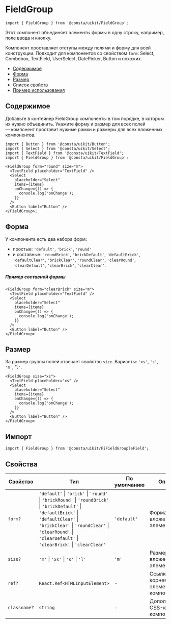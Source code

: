 
<!--info
description: Группа полей. Объединяет одно или несколько полей ввода и кнопки.
-->

# FieldGroup

```tsx
import { FieldGroup } from '@consta/uikit/FieldGroup';
```

Этот компонент объединяет элементы формы в одну строку, например, поле ввода и кнопку.

Компонент проставляет отступы между полями и форму для всей конструкции. Подходит для компонентов со свойством `form`: Select, Combobox, TextField, UserSelect, DatePicker, Button и похожих.

<FieldGroupExample />

- [Содержимое](#содержимое)
- [Форма](#форма)
- [Размер](#размер)
- [Список свойств](#свойства)
- [Пример использования](#пример)

## Содержимое

Добавьте в контейнер FieldGroup компоненты в том порядке, в котором их нужно
объединить. Укажите форму и размер для всех полей — компонент проставит нужные
рамки и размеры для всех вложенных компонентов.

```tsx
import { Button } from '@consta/uikit/Button';
import { Select } from '@consta/uikit/Select';
import { TextField } from '@consta/uikit/TextField';
import { FieldGroup } from '@consta/uikit/FieldGroup';

<FieldGroup form="round" size="m">
  <TextField placeholder="TextField" />
  <Select
    placeholder="Select"
    items={items}
    onChange={() => {
      console.log('onChange');
    }}
  />
  <Button label="Button" />
</FieldGroup>;
```

<FieldGroupExample />

## Форма

У компонента есть два набора форм:

- простые: `'default'`, `'brick'`, `'round'`
- и составные: `'roundBrick'`, `'brickDefault'`, `'defaultBrick'`, `'defaultClear'`, `'brickClear'`, `'roundClear'`, `'clearRound'`, `'clearDefault'`, `'clearBrick'`, `'clearClear'`.

##### Пример составной формы

```tsx
<FieldGroup form="clearBrick" size="m">
  <TextField placeholder="TextField" />
  <Select
    placeholder="Select"
    items={items}
    onChange={() => {
      console.log('onChange');
    }}
  />
  <Button label="Button" />
</FieldGroup>
```

<FieldGroupExampleForm />

## Размер

За размер группы полей отвечает свойство `size`. Варианты: `'xs'`, `'s'`, `'m'`, '`l'`.

```tsx
<FieldGroup size="xs">
  <TextField placeholder="xs" />
  <Select
    placeholder="Select"
    items={items}
    onChange={() => {
      console.log('onChange');
    }}
  />
  <Button label="Button" />
</FieldGroup>
```

<FieldGroupExampleSize />

## Импорт

```tsx
import { FieldGroup } from '@consta/uikit/FiFieldGroupleField';
```

## Свойства

| Свойство     | Тип                                                                                                                                                                                                                                                                                                     | По умолчанию | Описание                                  |
| ------------ | ------------------------------------------------------------------------------------------------------------------------------------------------------------------------------------------------------------------------------------------------------------------------------------------------------- | ------------ | ----------------------------------------- |
| `form?`      | `'default'` &#124; `'brick'` &#124; `'round'` &#124; `'brickRound'` &#124; `'roundBrick'` &#124; `'brickDefault'` &#124; `'defaultBrick'` &#124; `'defaultClear'` &#124; `'brickClear'` &#124; `'roundClear'` &#124; `'clearRound'` &#124; `'clearDefault'` &#124; `'clearBrick'` &#124; `'clearClear'` | `'default'`  | Форма вложенных элементов                 |
| `size?`      | `'m'` &#124; `'xs'` &#124; `'s'` &#124; `'l'`                                                                                                                                                                                                                                                           | `'m'`        | Размер вложенных элементов                |
| `ref?`       | `React.Ref<HTMLInputElement>`                                                                                                                                                                                                                                                                           | -            | Ссылка на корневой DOM-элемент компонента |
| `classname?` | `string`                                                                                                                                                                                                                                                                                                | -            | Дополнительный CSS-класс компонента       |
